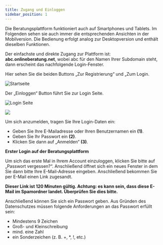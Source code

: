 ```yaml
---
title: Zugang und Einloggen
sidebar_position: 1
---
```



<PrimaryNote>
  Die Beratungsplattform funktioniert auch auf Smartphones und Tablets. Im
  Folgenden sehen sie auch immer die entsprechenden Ansichten in der
  Mobilversion. Die Bedienung erfolgt analog zur Desktopversion und enthält
  dieselben Funktionen.
</PrimaryNote>

Der einfachste und direkte Zugang zur Plattform ist: <strong>abc.onlineberatung.net</strong>, wobei abc für den Namen Ihrer Subdomain steht, dann erscheint das nachfolgende Login-Fenster.

Hier sehen Sie die beiden Buttons „Zur Registrierung“ und „Zum Login.

![Startseite](../../../static/img/images-onlineberatung/01_Berater_Home.png)

Der „Einloggen“ Button führt Sie zur Login Seite.

![Login Seite](../../../static/img/images-onlineberatung/01_Berater_Login.png)

<p>
  <img
    src={useBaseUrl("/img/images-onlineberatung/mobile/01_Berater_Login.png")}
    style={{ height: "400px" }}
  />
</p>

<span>Um sich anzumelden, tragen Sie Ihre Login-Daten ein: </span>

- Geben Sie Ihre E-Mailadresse oder Ihren Benutzernamen ein <strong>(1)</strong>.
- Geben Sie Ihr Passwort ein <strong>(2)</strong>.
- Klicken Sie dann auf „Anmelden“ <strong>(3)</strong>.

<PrimaryNote>
<strong>Erster Login auf der Beratungsplattform</strong>

Um sich das erste Mal in Ihrem Account einzuloggen, klicken Sie bitte auf „Passwort vergessen?“. Anschließend öffnet sich ein neues Fenster in dem Sie dann bitte Ihre E-Mail-Adresse eingeben. Anschließend bekommen Sie per E-Mail einen Link zugesandt.

<p>
  <strong>
    Dieser Link ist 120 Minuten gültig. Achtung: es kann sein, dass diese E-Mail
    im Spamordner landet. Überprüfen Sie dies bitte.
  </strong>
</p>

<span>
  Anschließend können Sie sich ein Passwort geben. Aus Gründen des Datenschutzes
  müssen folgende Anforderungen an das Passwort erfüllt sein:
</span>

- Mindestens 9 Zeichen
- Groß- und Kleinschreibung
- mind. eine Zahl
- ein Sonderzeichen (z. B. +, \*, !, etc.)

</PrimaryNote>

